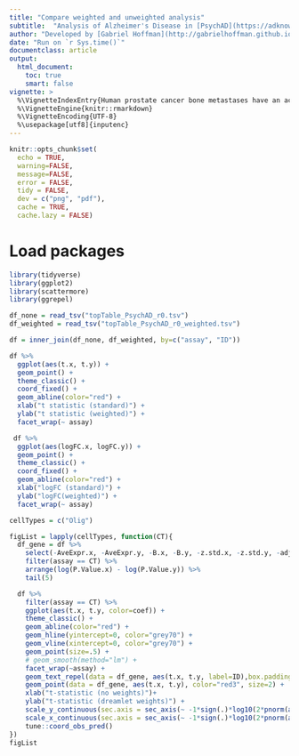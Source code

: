 ```yaml
---
title: "Compare weighted and unweighted analysis"
subtitle:  "Analysis of Alzheimer's Disease in [PsychAD](https://adknowledgeportal.synapse.org/Explore/Projects/DetailsPage?Grant%20Number=R01AG067025)"
author: "Developed by [Gabriel Hoffman](http://gabrielhoffman.github.io/)"
date: "Run on `r Sys.time()`"
documentclass: article
output: 
  html_document:
    toc: true
    smart: false
vignette: >
  %\VignetteIndexEntry{Human prostate cancer bone metastases have an actionable immunosuppressive microenvironment}
  %\VignetteEngine{knitr::rmarkdown}
  %\VignetteEncoding{UTF-8}
  %\usepackage[utf8]{inputenc}
---
```


```r
knitr::opts_chunk$set(
  echo = TRUE,
  warning=FALSE,
  message=FALSE,
  error = FALSE,
  tidy = FALSE,
  dev = c("png", "pdf"),
  cache = TRUE,
  cache.lazy = FALSE)
```

# Load packages
```r
library(tidyverse)
library(ggplot2)
library(scattermore)
library(ggrepel)
```

```r
df_none = read_tsv("topTable_PsychAD_r0.tsv")
df_weighted = read_tsv("topTable_PsychAD_r0_weighted.tsv")

df = inner_join(df_none, df_weighted, by=c("assay", "ID"))
```

```r
df %>%
  ggplot(aes(t.x, t.y)) +
  geom_point() + 
  theme_classic() +
  coord_fixed() +
  geom_abline(color="red") +
  xlab("t statistic (standard)") + 
  ylab("t statistic (weighted)") +
  facet_wrap(~ assay) 

 df %>%
  ggplot(aes(logFC.x, logFC.y)) +
  geom_point() + 
  theme_classic() +
  coord_fixed() +
  geom_abline(color="red") +
  xlab("logFC (standard)") +
  ylab("logFC(weighted)") +
  facet_wrap(~ assay) 
```

```r
cellTypes = c("Olig")

figList = lapply(cellTypes, function(CT){
  df_gene = df %>%
    select(-AveExpr.x, -AveExpr.y, -B.x, -B.y, -z.std.x, -z.std.y, -adj.P.Val.x, -adj.P.Val.y) %>%
    filter(assay == CT) %>%
    arrange(log(P.Value.x) - log(P.Value.y)) %>%
    tail(5)

  df %>%
    filter(assay == CT) %>%
    ggplot(aes(t.x, t.y, color=coef)) +
    theme_classic() +
    geom_abline(color="red") +
    geom_hline(yintercept=0, color="grey70") +
    geom_vline(xintercept=0, color="grey70") + 
    geom_point(size=.5) + 
    # geom_smooth(method="lm") +
    facet_wrap(~assay) +
    geom_text_repel(data = df_gene, aes(t.x, t.y, label=ID),box.padding = .5, color="red3") +
    geom_point(data = df_gene, aes(t.x, t.y), color="red3", size=2) +
    xlab("t-statistic (no weights)")+
    ylab("t-statistic (dreamlet weights)") +
    scale_y_continuous(sec.axis = sec_axis(~ -1*sign(.)*log10(2*pnorm(abs(.), lower.tail=FALSE)), name="-log10 P")) +
    scale_x_continuous(sec.axis = sec_axis(~ -1*sign(.)*log10(2*pnorm(abs(.), lower.tail=FALSE)), name="-log10 P")) +
    tune::coord_obs_pred() 
})
figList
```